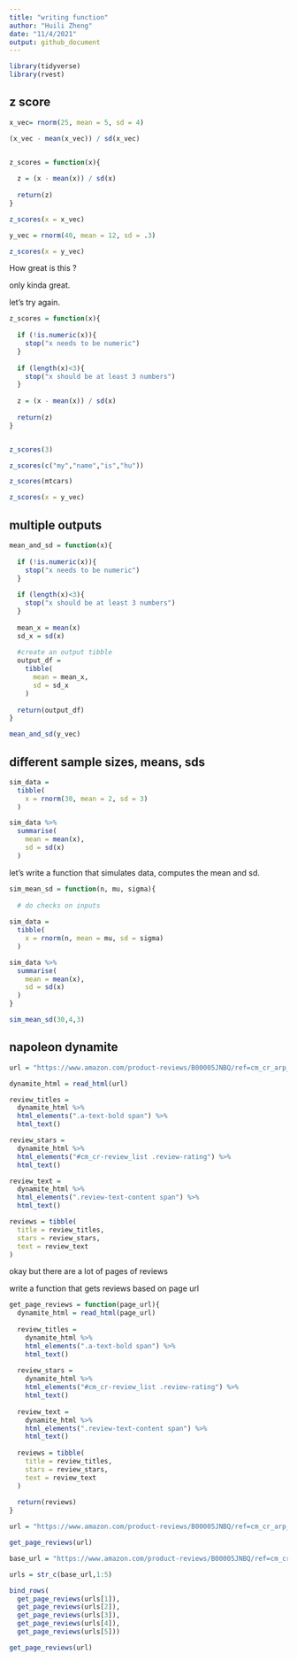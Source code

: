 ```yaml
---
title: "writing function"
author: "Huili Zheng"
date: "11/4/2021"
output: github_document
---
```


```r
library(tidyverse)
library(rvest)
```


## z score

```r
x_vec= rnorm(25, mean = 5, sd = 4)

(x_vec - mean(x_vec)) / sd(x_vec)


z_scores = function(x){
  
  z = (x - mean(x)) / sd(x)
  
  return(z)
}

z_scores(x = x_vec)

y_vec = rnorm(40, mean = 12, sd = .3)

z_scores(x = y_vec)
```


How great is this ?

only kinda great.

let's try again.


```r
z_scores = function(x){
  
  if (!is.numeric(x)){
    stop("x needs to be numeric")
  }
  
  if (length(x)<3){
    stop("x should be at least 3 numbers")
  }
  
  z = (x - mean(x)) / sd(x)
  
  return(z)
}


z_scores(3)

z_scores(c("my","name","is","hu"))

z_scores(mtcars)

z_scores(x = y_vec)
```

## multiple outputs

```r
mean_and_sd = function(x){
  
  if (!is.numeric(x)){
    stop("x needs to be numeric")
  }
  
  if (length(x)<3){
    stop("x should be at least 3 numbers")
  }
  
  mean_x = mean(x)
  sd_x = sd(x)
  
  #create an output tibble
  output_df = 
    tibble(
      mean = mean_x,
      sd = sd_x
    )
  
  return(output_df)
}

mean_and_sd(y_vec)
```


## different sample sizes, means, sds

```r
sim_data = 
  tibble(
    x = rnorm(30, mean = 2, sd = 3)
  )

sim_data %>%
  summarise(
    mean = mean(x),
    sd = sd(x)
  )
```

let's write a function that simulates data, computes the mean and sd.

```r
sim_mean_sd = function(n, mu, sigma){
  
  # do checks on inputs
  
sim_data = 
  tibble(
    x = rnorm(n, mean = mu, sd = sigma)
  )

sim_data %>%
  summarise(
    mean = mean(x),
    sd = sd(x)
  )
}

sim_mean_sd(30,4,3)

```


## napoleon dynamite

```r
url = "https://www.amazon.com/product-reviews/B00005JNBQ/ref=cm_cr_arp_d_viewopt_rvwer?ie=UTF8&reviewerType=avp_only_reviews&sortBy=recent&pageNumber=1"

dynamite_html = read_html(url)

review_titles = 
  dynamite_html %>%
  html_elements(".a-text-bold span") %>%
  html_text()

review_stars = 
  dynamite_html %>%
  html_elements("#cm_cr-review_list .review-rating") %>%
  html_text()

review_text = 
  dynamite_html %>%
  html_elements(".review-text-content span") %>%
  html_text()

reviews = tibble(
  title = review_titles,
  stars = review_stars,
  text = review_text
)

```

okay but there are a lot of pages of reviews

write a function that gets reviews based on page url

```r
get_page_reviews = function(page_url){
  dynamite_html = read_html(page_url)
  
  review_titles = 
    dynamite_html %>%
    html_elements(".a-text-bold span") %>%
    html_text()
  
  review_stars = 
    dynamite_html %>%
    html_elements("#cm_cr-review_list .review-rating") %>%
    html_text()
  
  review_text = 
    dynamite_html %>%
    html_elements(".review-text-content span") %>%
    html_text()
  
  reviews = tibble(
    title = review_titles,
    stars = review_stars,
    text = review_text
  ) 
  
  return(reviews)
}

url = "https://www.amazon.com/product-reviews/B00005JNBQ/ref=cm_cr_arp_d_viewopt_rvwer?ie=UTF8&reviewerType=avp_only_reviews&sortBy=recent&pageNumber=1"

get_page_reviews(url)

base_url = "https://www.amazon.com/product-reviews/B00005JNBQ/ref=cm_cr_arp_d_viewopt_rvwer?ie=UTF8&reviewerType=avp_only_reviews&sortBy=recent&pageNumber="

urls = str_c(base_url,1:5)

bind_rows(
  get_page_reviews(urls[1]),
  get_page_reviews(urls[2]),
  get_page_reviews(urls[3]),
  get_page_reviews(urls[4]),
  get_page_reviews(urls[5]))

get_page_reviews(url)
```

